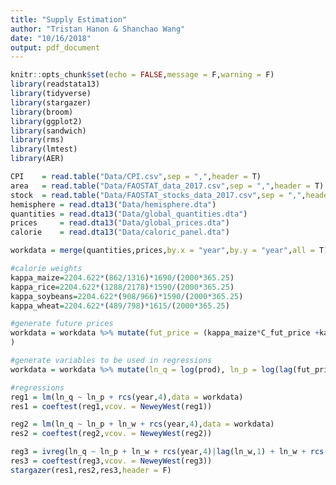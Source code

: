 ```yaml
---
title: "Supply Estimation"
author: "Tristan Hanon & Shanchao Wang"
date: "10/16/2018"
output: pdf_document
---
```


```r
knitr::opts_chunk$set(echo = FALSE,message = F,warning = F)
library(readstata13)
library(tidyverse)
library(stargazer)
library(broom)
library(ggplot2)
library(sandwich)
library(rms)
library(lmtest)
library(AER)
```

```r
CPI    = read.table("Data/CPI.csv",sep = ",",header = T)
area   = read.table("Data/FAOSTAT_data_2017.csv",sep = ",",header = T)
stock  = read.table("Data/FAOSTAT_stocks_data_2017.csv",sep = ",",header = T)
hemisphere = read.dta13("Data/hemisphere.dta")
quantities = read.dta13("Data/global_quantities.dta")
prices     = read.dta13("Data/global_prices.dta")
calorie    = read.dta13("Data/caloric_panel.dta")
```

```r
workdata = merge(quantities,prices,by.x = "year",by.y = "year",all = T)

#calorie weights 
kappa_maize=2204.622*(862/1316)*1690/(2000*365.25)
kappa_rice=2204.622*(1288/2178)*1590/(2000*365.25) 
kappa_soybeans=2204.622*(908/966)*1590/(2000*365.25)
kappa_wheat=2204.622*(489/798)*1615/(2000*365.25)

#generate future prices
workdata = workdata %>% mutate(fut_price = (kappa_maize*C_fut_price +kappa_soybeans*S_fut_price + kappa_wheat*W_fut_price)/(kappa_maize+kappa_soybeans+kappa_wheat)
)

#generate variables to be used in regressions
workdata = workdata %>% mutate(ln_q = log(prod), ln_p = log(lag(fut_price)/lag(cpi)), ln_w = log(yield_shock))

#regressions
reg1 = lm(ln_q ~ ln_p + rcs(year,4),data = workdata)
res1 = coeftest(reg1,vcov. = NeweyWest(reg1))

reg2 = lm(ln_q ~ ln_p + ln_w + rcs(year,4),data = workdata)
res2 = coeftest(reg2,vcov. = NeweyWest(reg2))

reg3 = ivreg(ln_q ~ ln_p + ln_w + rcs(year,4)|lag(ln_w,1) + ln_w + rcs(year,4),data = workdata)
res3 = coeftest(reg3,vcov. = NeweyWest(reg3))
stargazer(res1,res2,res3,header = F)
```







